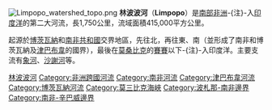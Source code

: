 {{Infobox_River
|river_name = 林波波河<br />Limpopo
|image_name =Limpopo.jpg
|caption = 莫桑比克河段
|origin = 
|mouth = 印度洋
|basin_countries = {{flag|南非}}、 {{flag|博茨瓦纳}}、 {{flag|津巴布韦}}、 {{flag|莫桑比克}}
|length_km = 1750
|length_mi = 1087
|elevation = 
|discharge_m3/s = 174.288
|discharge_cuft/s = 6155
|watershed_km2 = 415000
|watershed_sqmi = 160200
}}
[[File:Limpopo_watershed_topo.png|thumb]]
'''林波波河'''（'''Limpopo'''）是[[南部非洲|南部非洲]]-{注}-入[[印度洋|印度洋]]的第二大河流，長1,750公里，流域面積415,000平方公里。

起源於[[博茨瓦納|博茨瓦納]]和[[南非共和國|南非共和國]]交界地區，先往北，再往東、南（並形成了南非和博茨瓦納及[[津巴布韋|津巴布韋]]的國界），最後在[[莫桑比克|莫桑比克]]的[[賽賽|賽賽]]以下-{注}-入印度洋。主要支流有[[象河|象河]]、[[沙謝河|沙謝河]]等。

{{莫三比克河流}}
{{Authority control}}
{{DEFAULTSORT:Limpopo}}
[[Category:林波波河|]]
[[Category:非洲跨國河流|Category:非洲跨國河流]]
[[Category:南非河流|Category:南非河流]]
[[Category:津巴布韋河流|Category:津巴布韋河流]]
[[Category:博茨瓦納河流|Category:博茨瓦納河流]]
[[Category:莫三比克海峽|Category:莫三比克海峽]]
[[Category:波札那-南非邊界|Category:波札那-南非邊界]]
[[Category:南非-辛巴威邊界|Category:南非-辛巴威邊界]]
